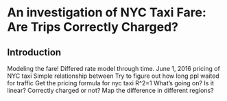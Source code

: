 # An investigation of NYC Taxi Fare: Are Trips Correctly Charged? {#chapter5}

## Introduction
Modeling the fare!
Differed rate model through time.
June 1, 2016
pricing of NYC taxi
Simple relationship between 
Try to figure out how long ppl waited for traffic
Get the pricing formula for nyc taxi
R^2=1
What’s going on?
Is it linear?
Correctly charged or not?
Map the difference in different regions?